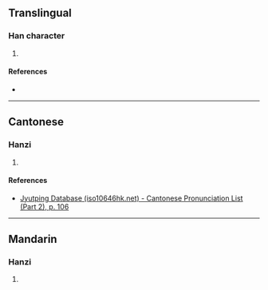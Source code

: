 {{character info/new}}
==Translingual==

===Han character===
{{Han char|rn=61|rad=心|as=04|sn=7|four=|canj=PHG,PMG|ids=⿰忄王}}

# {{defn|Han|sort=心04}}

====References====
* {{Han ref|kx=0378.290|dkj=10399|dj=0706.280|hdz=42275.080|uh=5FF9|ud=24569}}

----

==Cantonese==

===Hanzi===
{{yue-hanzi|jyut=kong4|y=kong4}}

# {{defn|lang=yue|sort=心04}}

====References====
* [http://www.iso10646hk.net/jp/document/download.jsp Jyutping Database (iso10646hk.net) - Cantonese Pronunciation List (Part 2), p. 106]

----

==Mandarin==

===Hanzi===
{{cmn-hanzi|pin=[[kuáng]] ([[kuang2]]), [[wǎng]] ([[wang3]])|wg=k'uang<sup>2</sup>, wang<sup>3</sup>}}

# {{defn|lang=cmn|sort=心04}}